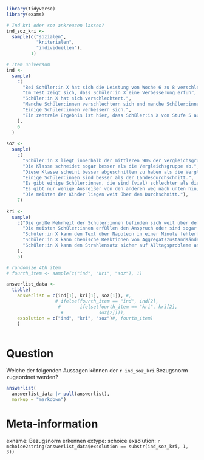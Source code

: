 
```r
library(tidyverse)
library(exams)

# Ind kri oder soz ankreuzen lassen?
ind_soz_kri <- 
  sample(c("sozialen",
           "kriterialen",
           "individuellen"),
         1)

# Item universum
ind <-
  sample(
    c(
      "Bei Schüler:in X hat sich die Leistung von Woche 6 zu 8 verschlechtert.",
      "Im Test zeigt sich, dass Schüler:in X eine Verbesserung erfuhr, vor allem von Woche 4 zu Woche 6.",
      "Schüler:in X hat sich verschlechtert.",
      "Manche Schüler:innen verschlechtern sich und manche Schüler:innen verbessern sich deutlich.",
      "Einige Schüler:innen verbessern sich.",
      "Ein zentrale Ergebnis ist hier, dass Schüler:in X von Stufe 5 auf Stufe 1 gerutscht ist."
    ),
    6
  )
      
soz <-
  sample(
    c(
      "Schüler:in X liegt innerhalb der mittleren 90% der Vergleichsgruppe.",
      "Die Klasse schneidet sogar besser als die Vergleichsgruppe ab.",
      "Diese Klasse scheint besser abgeschnitten zu haben als die Vergleichsgruppe, beziehend auf die mittleren 50%.",
      "Einige Schüler:innen sind besser als der Landesdurchschnitt.",
      "Es gibt einige Schüler:innen, die sind (viel) schlechter als die anderen.",
      "Es gibt nur wenige Ausreißer von den anderen weg nach unten hin, aber einige davon sind gravierend.",
      "Die meisten der Kinder liegen weit über dem Durchschnitt."),
    7)
      
kri <-
  sample(
    c("Die große Mehrheit der Schüler:innen befinden sich weit über dem Grundanspruch/Mindeststandard für eine 9. Klasse.",
      "Die meisten Schüler:innen erfüllen den Anspruch oder sind sogar darüber.",
      "Schüler:in X kann den Text über Napoleon in einer Minute fehlerfrei abschreiben.",
      "Schüler:in X kann chemische Reaktionen von Aggregatszustandsänderungen unterscheiden.",
      "Schüler:in X kann den Strahlensatz sicher auf Alltagsprobleme anwenden."
    ),
    5)

# randomize 4th item
# fourth_item <- sample(c("ind", "kri", "soz"), 1)

answerlist_data <- 
  tibble(
    answerlist = c(ind[1], kri[1], soz[1]), #,
                  # ifelse(fourth_item == "ind", ind[2],
                   #       ifelse(fourth_item == "kri", kri[2], 
                    #             soz[2]))),
    exsolution = c("ind", "kri", "soz")#, fourth_item)
    )
  

```


Question
========
Welche der folgenden Aussagen können der `r ind_soz_kri` Bezugsnorm zugeordnet werden?
  
```r
answerlist(
  answerlist_data |> pull(answerlist),
  markup = "markdown")
```




Meta-information
================
exname: Bezugsnorm erkennen
extype: schoice
exsolution: `r mchoice2string(answerlist_data$exsolution == substr(ind_soz_kri, 1, 3))`